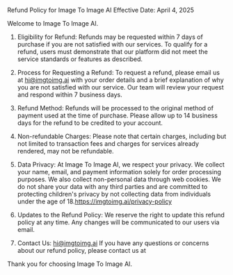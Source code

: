 Refund Policy for Image To Image AI
Effective Date: April 4, 2025

Welcome to Image To Image AI.

1. Eligibility for Refund: 
Refunds may be requested within 7 days of purchase if you are not satisfied with our services. To qualify for a refund, users must demonstrate that our platform did not meet the service standards or features as described.

2. Process for Requesting a Refund: 
To request a refund, please email us at hi@imgtoimg.ai with your order details and a brief explanation of why you are not satisfied with our service. Our team will review your request and respond within 7 business days.

3. Refund Method:
Refunds will be processed to the original method of payment used at the time of purchase. Please allow up to 14 business days for the refund to be credited to your account.

4. Non-refundable Charges: 
Please note that certain charges, including but not limited to transaction fees and charges for services already rendered, may not be refundable.

5. Data Privacy:
At Image To Image AI, we respect your privacy. We collect your name, email, and payment information solely for order processing purposes. We also collect non-personal data through web cookies. We do not share your data with any third parties and are committed to protecting children's privacy by not collecting data from individuals under the age of 18.https://imgtoimg.ai/privacy-policy

6. Updates to the Refund Policy: 
We reserve the right to update this refund policy at any time. Any changes will be communicated to our users via email.

7. Contact Us: hi@imgtoimg.ai
If you have any questions or concerns about our refund policy, please contact us at 

Thank you for choosing Image To Image AI.